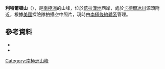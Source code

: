 {{coord|66|24|S|65|22|W|source:GNIS|display=title}}

'''利特爾頓山'''（{{lang-en|Mount Lyttleton}}），是[[南極洲|南極洲]]的山峰，位於[[葛拉漢地|葛拉漢地]]西岸，處於[[卡德爾冰川|卡德爾冰川]]源頭附近，根據[[美國|美國]]探險隊拍攝空中照片，現時由[[南極條約體系|南極條約體系]]管理。

==參考資料==
*{{cite gnis | type = antarid | id = 9183| name = Mount Lyttleton | accessdate = 2013-07-12}}
*{{usgs-gazetteer|id=9183}}

{{DEFAULTSORT:Mount Lyttleton}}
[[Category:南極洲山峰|Category:南極洲山峰]]


{{GrahamCoast-geo-stub}}